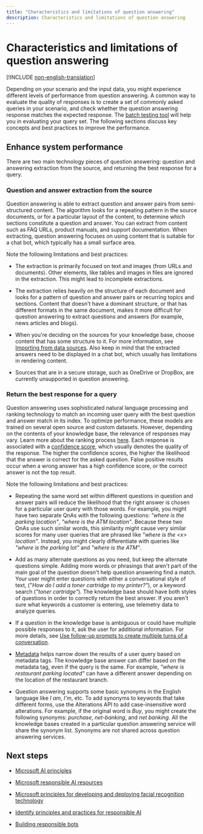 ```yaml
---
title: "Characteristics and limitations of question answering"
description: Characteristics and limitations of question answering
---
```


# Characteristics and limitations of question answering

[!INCLUDE [non-english-translation](../includes/non-english-translation)]

Depending on your scenario and the input data, you might experience different levels of performance from question answering. A common way to evaluate the quality of responses is to create a set of commonly asked queries in your scenario, and check whether the question answering response matches the expected response. The [batch testing tool](/azure/ai-services/qnamaker/reference-tsv-format-batch-testing) will help you in evaluating your query set. The following sections discuss key concepts and best practices to improve the performance.

## Enhance system performance

There are two main technology pieces of question answering: question and answering extraction from the source, and returning the best response for a query.

### Question and answer extraction from the source

Question answering is able to extract question and answer pairs from semi-structured content. The
algorithm looks for a repeating pattern in the source documents, or for a particular layout of the content, to determine which sections constitute a question and answer. You can extract from content such as FAQ URLs, product manuals, and support documentation. When extracting, question answering focuses on using content that is suitable for a chat bot, which typically has a small surface area.

Note the following limitations and best practices:

- The extraction is primarily focused on text and images (from URLs and documents). Other elements, like tables and images in files are ignored in the extraction. This might lead to incomplete extractions.

- The extraction relies heavily on the structure of each document and looks for a pattern of question and answer pairs or recurring topics and sections. Content that doesn't have a dominant structure, or that has different formats in the same document, makes it more difficult for question answering to extract questions and answers (for example, news articles and blogs).

- When you're deciding on the sources for your knowledge base, choose content that has some structure to it. For more information, see [Importing from data sources](/azure/ai-services/qnamaker/concepts/data-sources-and-content). Also keep in mind that the extracted answers need to be displayed in a chat bot, which usually has limitations in rendering content.

- Sources that are in a secure storage, such as OneDrive or DropBox, are currently unsupported in question answering.

### Return the best response for a query

Question answering uses sophisticated natural language processing and ranking technology to match an incoming user query with the best question and answer match in its index. To optimize performance, these models are trained on several open source and custom datasets. However, depending on the contents of your knowledge base, the relevance of responses may vary. Learn more about the ranking process [here](/azure/ai-services/qnamaker/concepts/query-knowledge-base). Each response is associated with a [confidence score](/azure/ai-services/language-service/question-answering/concepts/confidence-score), which usually denotes the quality of the response. The higher the confidence scores, the higher the likelihood that the answer is correct for the asked question. False positive results occur when a wrong answer has a high confidence score, or the correct answer is not the top result.

Note the following limitations and best practices:

- Repeating the same word set within different questions in question and answer pairs will reduce the likelihood that the right answer is chosen for a particular user query with those words. For example, you might have two separate QnAs with the following questions: *"where is the parking location"*, *"where is the ATM location"*. Because these two QnAs use such similar words, this similarity might cause very similar scores for many user queries that are phrased like *\"where is the *\<x\>* location\"*. Instead, you might clearly differentiate with queries like *\"where is the parking lot\"* and *\"where is the ATM\"*. 

- Add as many alternate questions as you need, but keep the alternate questions simple. Adding more words or phrasings that aren't part of the main goal of the question doesn't help question answering
find a match. Your user might enter questions with either a conversational style of text, ("*How do I add a toner cartridge to my printer?"*), or a keyword search (*"toner cartridge"*). The knowledge base should have both styles of questions in order to correctly return the best answer. If you aren't sure what keywords a customer is entering, use telemetry data to analyze queries.

- If a question in the knowledge base is ambiguous or could have multiple possible responses to it, ask the user for additional information. For more details, see [Use follow-up prompts to create multiple turns of a conversation](/azure/ai-services/qnamaker/how-to/multi-turn).

- [Metadata](/azure/ai-services/qnamaker/how-to/edit-knowledge-base) helps narrow down the results of a user query based on metadata tags. The knowledge base answer can differ based on the metadata tag, even if the query is the same. For example, *\"where is restaurant parking located\"* can have a different answer depending on the location of the restaurant branch.

- Question answering supports some basic synonyms in the English language like *I am*, *I'm*, etc. To add synonyms to keywords that take different forms, use the Alterations API to add case-insensitive word alterations. For example, if the original word is *Buy*, you might create the following synonyms: *purchase*, *net-banking*, and *net banking*. All the knowledge bases created in a particular question answering service will share the synonym list. Synonyms are not shared across question answering services.

## Next steps

* [Microsoft AI principles](https://www.microsoft.com/ai/responsible-ai)

* [Microsoft responsible AI resources](https://www.microsoft.com/ai/responsible-ai-resources)

* [Microsoft principles for developing and deploying facial recognition technology](https://blogs.microsoft.com/wp-content/uploads/prod/sites/5/2018/12/MSFT-Principles-on-Facial-Recognition.pdf)

* [Identify principles and practices for responsible AI](/training/paths/responsible-ai-business-principles/)

* [Building responsible bots](https://www.microsoft.com/research/uploads/prod/2018/11/Bot_Guidelines_Nov_2018.pdf)
